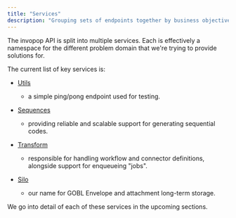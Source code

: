 ```yaml
---
title: "Services"
description: "Grouping sets of endpoints together by business objective."
---
```


The invopop API is split into multiple services. Each is effectively a namespace
for the different problem domain that we're trying to provide solutions for.

The current list of key services is:

- [Utils](/utils/ping)

  - a simple ping/pong endpoint used for testing.

- [Sequences](/reference/sequences/introduction)

  - providing reliable and scalable support for generating sequential codes.

- [Transform](/reference/transform/introduction)

  - responsible for handling workflow and connector definitions, alongside
    support for enqueueing "jobs".

- [Silo](/reference/silo/introduction)
  - our name for GOBL Envelope and attachment long-term storage.

We go into detail of each of these services in the upcoming sections.
